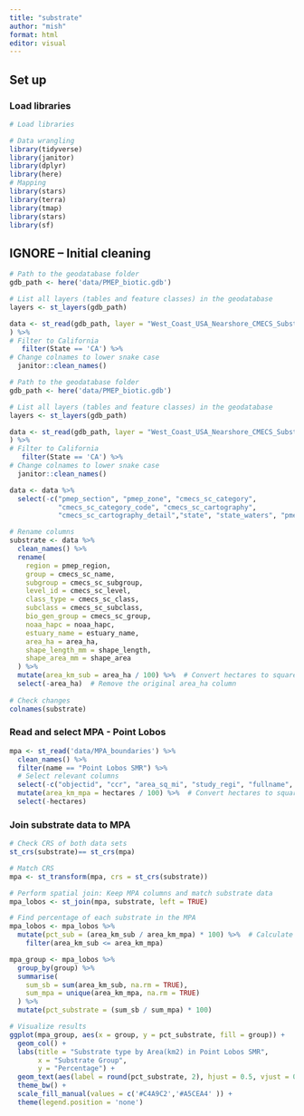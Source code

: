 ```yaml
---
title: "substrate"
author: "mish"
format: html
editor: visual
---
```


## Set up

### Load libraries

```r
# Load libraries

# Data wrangling
library(tidyverse)
library(janitor)
library(dplyr)
library(here)
# Mapping
library(stars)
library(terra)
library(tmap)
library(stars)
library(sf)
```

## IGNORE -- Initial cleaning

```r
# Path to the geodatabase folder
gdb_path <- here('data/PMEP_biotic.gdb')

# List all layers (tables and feature classes) in the geodatabase
layers <- st_layers(gdb_path)

data <- st_read(gdb_path, layer = "West_Coast_USA_Nearshore_CMECS_Substrate_Habitat_V2"
) %>%
# Filter to California
   filter(State == 'CA') %>%
# Change colnames to lower snake case
  janitor::clean_names()
```

```r
# Path to the geodatabase folder
gdb_path <- here('data/PMEP_biotic.gdb')

# List all layers (tables and feature classes) in the geodatabase
layers <- st_layers(gdb_path)

data <- st_read(gdb_path, layer = "West_Coast_USA_Nearshore_CMECS_Substrate_Habitat_V2"
) %>%
# Filter to California
   filter(State == 'CA') %>%
# Change colnames to lower snake case
  janitor::clean_names()

data <- data %>%
  select(-c("pmep_section", "pmep_zone", "cmecs_sc_category", 
            "cmecs_sc_category_code", "cmecs_sc_cartography", 
            "cmecs_sc_cartography_detail","state", "state_waters", "pmep_zone_detail", "cmecs_sc_code", "pmep_nsid", "cmecs_sc_origin", "cmecs_modifier", "link" ))

```

```r
# Rename columns
substrate <- data %>%
  clean_names() %>%
  rename(
    region = pmep_region,
    group = cmecs_sc_name,
    subgroup = cmecs_sc_subgroup,
    level_id = cmecs_sc_level,
    class_type = cmecs_sc_class,  
    subclass = cmecs_sc_subclass,
    bio_gen_group = cmecs_sc_group,
    noaa_hapc = noaa_hapc,
    estuary_name = estuary_name,
    area_ha = area_ha,
    shape_length_mm = shape_length,
    shape_area_mm = shape_area
  ) %>% 
  mutate(area_km_sub = area_ha / 100) %>%  # Convert hectares to square km
  select(-area_ha)  # Remove the original area_ha column
  
# Check changes
colnames(substrate)
```

### Read and select MPA - Point Lobos

```r
mpa <- st_read('data/MPA_boundaries') %>%
  clean_names() %>%
  filter(name == "Point Lobos SMR") %>%
  # Select relevant columns
  select(-c("objectid", "ccr", "area_sq_mi", "study_regi", "fullname", "ccr_int", "shortname","acres", "shape_are", "shape_len")) %>%
  mutate(area_km_mpa = hectares / 100) %>%  # Convert hectares to square km
  select(-hectares)

```

### Join substrate data to MPA

```r
# Check CRS of both data sets
st_crs(substrate)== st_crs(mpa)

# Match CRS
mpa <- st_transform(mpa, crs = st_crs(substrate))

# Perform spatial join: Keep MPA columns and match substrate data
mpa_lobos <- st_join(mpa, substrate, left = TRUE)
```

```r
# Find percentage of each substrate in the MPA
mpa_lobos <- mpa_lobos %>%
  mutate(pct_sub = (area_km_sub / area_km_mpa) * 100) %>%  # Calculate percentage
    filter(area_km_sub <= area_km_mpa)
```

```r
mpa_group <- mpa_lobos %>%
  group_by(group) %>%
  summarise(
    sum_sb = sum(area_km_sub, na.rm = TRUE),  
    sum_mpa = unique(area_km_mpa, na.rm = TRUE)  
  ) %>%
  mutate(pct_substrate = (sum_sb / sum_mpa) * 100)  

# Visualize results
ggplot(mpa_group, aes(x = group, y = pct_substrate, fill = group)) +
  geom_col() +
  labs(title = "Substrate type by Area(km2) in Point Lobos SMR",
       x = "Substrate Group",
       y = "Percentage") +
  geom_text(aes(label = round(pct_substrate, 2), hjust = 0.5, vjust = 0.01)) +
  theme_bw() +
  scale_fill_manual(values = c('#C4A9C2','#A5CEA4' )) +
  theme(legend.position = 'none')
```
